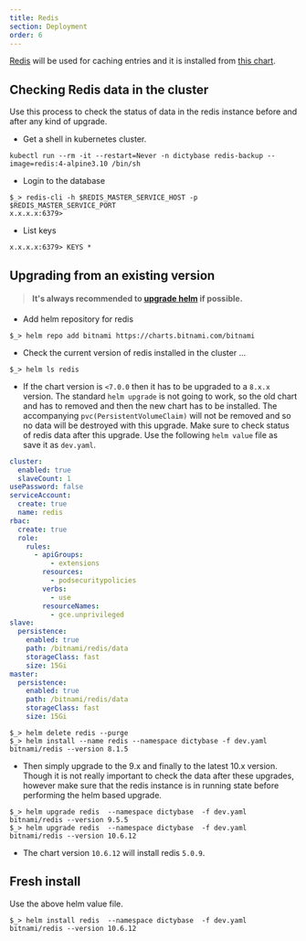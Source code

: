 ```yaml
---
title: Redis
section: Deployment
order: 6
---
```


[Redis](https://redis.io) will be used for caching entries and it is installed from [this chart](<(https://hub.kubeapps.com/charts/bitnami/redis)>).

## Checking Redis data in the cluster

Use this process to check the status of data in the redis instance before and after any kind of upgrade.

- Get a shell in kubernetes cluster.

```shell
kubectl run --rm -it --restart=Never -n dictybase redis-backup --image=redis:4-alpine3.10 /bin/sh
```

- Login to the database

```shell
$_> redis-cli -h $REDIS_MASTER_SERVICE_HOST -p $REDIS_MASTER_SERVICE_PORT
x.x.x.x:6379>
```

- List keys

```shell
x.x.x.x:6379> KEYS *
```

## Upgrading from an existing version

> #### It's always recommended to [upgrade helm](/deployment/helm) if possible.

- Add helm repository for redis

```shell
$_> helm repo add bitnami https://charts.bitnami.com/bitnami
```

- Check the current version of redis installed in the cluster ...

```shell
$_> helm ls redis
```

- If the chart version is `<7.0.0` then it has to be upgraded to a `8.x.x`
  version. The standard `helm upgrade` is not going to work, so the old chart
  and has to removed and then the new chart has to be installed. The
  accompanying `pvc(PersistentVolumeClaim)` will not be removed and so no data
  will be destroyed with this upgrade. Make sure to check status of redis data after
  this upgrade. Use the following `helm value` file as save it as `dev.yaml`.

```yaml
cluster:
  enabled: true
  slaveCount: 1
usePassword: false
serviceAccount:
  create: true
  name: redis
rbac:
  create: true
  role:
    rules:
      - apiGroups:
          - extensions
        resources:
          - podsecuritypolicies
        verbs:
          - use
        resourceNames:
          - gce.unprivileged
slave:
  persistence:
    enabled: true
    path: /bitnami/redis/data
    storageClass: fast
    size: 15Gi
master:
  persistence:
    enabled: true
    path: /bitnami/redis/data
    storageClass: fast
    size: 15Gi
```

```shell
$_> helm delete redis --purge
$_> helm install --name redis --namespace dictybase -f dev.yaml bitnami/redis --version 8.1.5
```

- Then simply upgrade to the 9.x and finally to the latest 10.x version. Though it is
  not really important to check the data after these upgrades, however make sure that the redis
  instance is in running state before performing the helm based upgrade.

```shell
$_> helm upgrade redis  --namespace dictybase  -f dev.yaml bitnami/redis --version 9.5.5
$_> helm upgrade redis  --namespace dictybase  -f dev.yaml bitnami/redis --version 10.6.12
```

- The chart version `10.6.12` will install redis `5.0.9`.

## Fresh install

Use the above helm value file.

```shell
$_> helm install redis  --namespace dictybase  -f dev.yaml bitnami/redis --version 10.6.12
```
